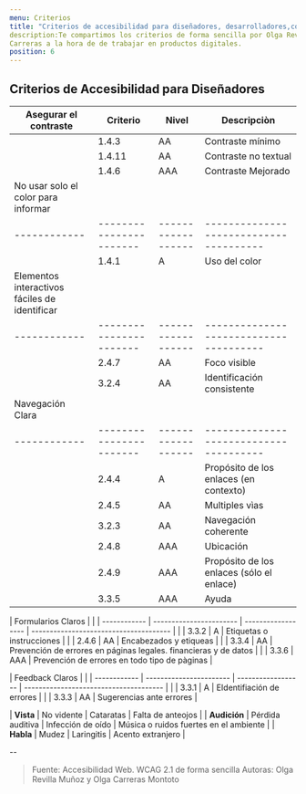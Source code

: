 ```yaml
---
menu: Criterios
title: "Criterios de accesibilidad para diseñadores, desarrolladores,contenidos"
description:Te compartimos los criterios de forma sencilla por Olga Revilla y Olga.
Carreras a la hora de de trabajar en productos digitales.
position: 6
---
```


## Criterios de Accesibilidad para Diseñadores

| Asegurar el contraste | Criterio | Nivel | Descripciòn                                                        |
| ------------ | ----------------------- | ------------------ | --------------------------------------          |
|                       | 1.4.3    |  AA   |  Contraste mínimo                                                  |
|                       | 1.4.11   |  AA   |  Contraste no textual                                              |
|                       | 1.4.6    |  AAA  |  Contraste Mejorado                                                |
| No usar solo el color para informar |                                                                         |
| ------------ | ----------------------- | ------------------ | --------------------------------------          |
|                       | 1.4.1    |   A   |  Uso del color                                                     |
| Elementos interactivos fáciles de identificar |                                                               |
| ------------ | ----------------------- | ------------------ | --------------------------------------          |
|                       | 2.4.7    |  AA   |  Foco visible                                                      |
|                       | 3.2.4    |  AA   |  Identificación consistente                                        |
| Navegación Clara |                                                                                            |
| ------------ | ----------------------- | ------------------ | --------------------------------------          |
|                       | 2.4.4    |  A    |  Propósito de los enlaces (en contexto)                            |
|                       | 2.4.5    |  AA   |  Multiples vìas                                                    |
|                       | 3.2.3    |  AA   |  Navegación coherente                                              |
|                       | 2.4.8    |  AAA  |  Ubicación                                                         |
|                       | 2.4.9    |  AAA  |  Propósito de los enlaces (sólo el enlace)                         |
|                       | 3.3.5    |  AAA  |  Ayuda                                                             |

| Formularios Claros |                                                                                          |
| ------------ | ----------------------- | ------------------ | --------------------------------------          |
|                       | 3.3.2    |  A    |  Etiquetas o instrucciones                                         |
|                       | 2.4.6    |  AA   |  Encabezados y etiqueas                                            |
|                       | 3.3.4    |  AA   |  Prevención de errores en páginas legales. financieras y de datos  |
|                       | 3.3.6    |  AAA  |  Prevención de errores en todo tipo de pàginas                     |
     
| Feedback Claros |                                                                                             |
| ------------ | ----------------------- | ------------------ | --------------------------------------          |
|                       | 3.3.1    |  A    |  EIdentifiación de errores                                         |
|                       | 3.3.3    |  AA   |  Sugerencias ante  errores                                         |


| **Vista**    | No vidente              | Cataratas          | Falta de anteojos                      |
| **Audición** | Pérdida auditiva        | Infección de oído  | Música o ruidos fuertes en el ambiente |
| **Habla**    | Mudez                   | Laringitis         | Acento extranjero                      |







--

> Fuente: Accesibilidad Web. WCAG 2.1 de forma sencilla
Autoras: Olga Revilla Muñoz y Olga Carreras Montoto
